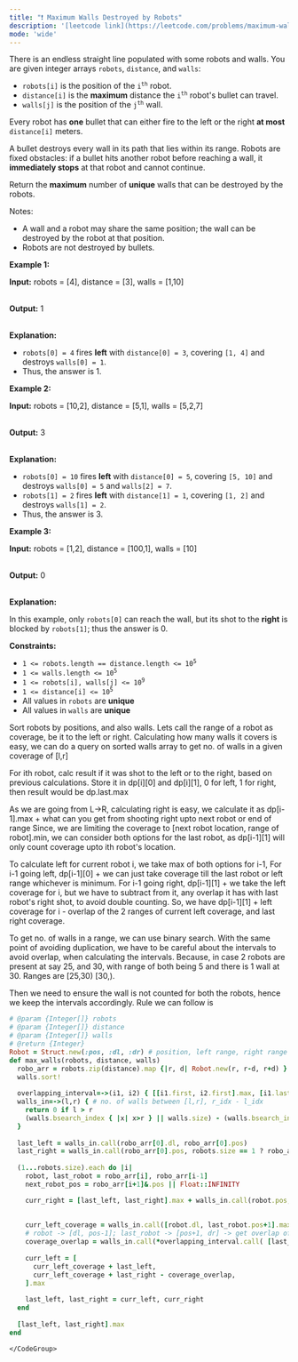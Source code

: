 ```yaml
---
title: "❗️ Maximum Walls Destroyed by Robots"
description: '[leetcode link](https://leetcode.com/problems/maximum-walls-destroyed-by-robots/description/)'
mode: 'wide'
---
```

<Tabs>
  <Tab title="Question" icon="circle-question" iconType="regular">
    <Card>
      <div data-docx-has-block-data="false" data-lark-html-role="root" data-page-id="Rax8d6clvoFeVtx7bzXcvkVynwf"> <div class="old-record-id-Y5dGdSKIMoNTttxGhHLccrpEnaf">There is an endless straight line populated with some robots and walls. You are given integer arrays <code>robots</code>, <code>distance</code>, and <code>walls</code>:</div> </div>  <ul>  <li><code>robots[i]</code> is the position of the <code>i<sup>th</sup></code> robot.</li>  <li><code>distance[i]</code> is the <strong>maximum</strong> distance the <code>i<sup>th</sup></code> robot&#39;s bullet can travel.</li>  <li><code>walls[j]</code> is the position of the <code>j<sup>th</sup></code> wall.</li> </ul>  <p>Every robot has <strong>one</strong> bullet that can either fire to the left or the right <strong>at most </strong><code>distance[i]</code> meters.</p>  <p>A bullet destroys every wall in its path that lies within its range. Robots are fixed obstacles: if a bullet hits another robot before reaching a wall, it <strong>immediately stops</strong> at that robot and cannot continue.</p>  <p>Return the <strong>maximum</strong> number of <strong>unique</strong> walls that can be destroyed by the robots.</p>  <p>Notes:</p>  <ul>  <li>A wall and a robot may share the same position; the wall can be destroyed by the robot at that position.</li>  <li>Robots are not destroyed by bullets.</li> </ul>   <p><strong class="example">Example 1:</strong></p>  <div class="example-block"> <p><strong>Input:</strong> <span class="example-io">robots = [4], distance = [3], walls = [1,10]</span></p>  <p><br/> <strong>Output:</strong> <span class="example-io">1</span></p>  <p><br/> <strong>Explanation:</strong></p>  <ul>  <li><code>robots[0] = 4</code> fires <strong>left</strong> with <code>distance[0] = 3</code>, covering <code>[1, 4]</code> and destroys <code>walls[0] = 1</code>.</li>  <li>Thus, the answer is 1.</li> </ul> </div>  <p><strong class="example">Example 2:</strong></p>  <div class="example-block"> <p><strong>Input:</strong> <span class="example-io">robots = [10,2], distance = [5,1], walls = [5,2,7]</span></p>  <p><br/> <strong>Output:</strong> <span class="example-io">3</span></p>  <p><br/> <strong>Explanation:</strong></p>  <ul>  <li><code>robots[0] = 10</code> fires <strong>left</strong> with <code>distance[0] = 5</code>, covering <code>[5, 10]</code> and destroys <code>walls[0] = 5</code> and <code>walls[2] = 7</code>.</li>  <li><code>robots[1] = 2</code> fires <strong>left</strong> with <code>distance[1] = 1</code>, covering <code>[1, 2]</code> and destroys <code>walls[1] = 2</code>.</li>  <li>Thus, the answer is 3.</li> </ul> </div> <strong class="example">Example 3:</strong>  <div class="example-block"> <p><strong>Input:</strong> <span class="example-io">robots = [1,2], distance = [100,1], walls = [10]</span></p>  <p><br/> <strong>Output:</strong> <span class="example-io">0</span></p>  <p><br/> <strong>Explanation:</strong></p>  <p>In this example, only <code>robots[0]</code> can reach the wall, but its shot to the <strong>right</strong> is blocked by <code>robots[1]</code>; thus the answer is 0.</p> </div>   <p><strong>Constraints:</strong></p>  <ul>  <li><code>1 &lt;= robots.length == distance.length &lt;= 10<sup>5</sup></code></li>  <li><code>1 &lt;= walls.length &lt;= 10<sup>5</sup></code></li>  <li><code>1 &lt;= robots[i], walls[j] &lt;= 10<sup>9</sup></code></li>  <li><code>1 &lt;= distance[i] &lt;= 10<sup>5</sup></code></li>  <li>All values in <code>robots</code> are <strong>unique</strong></li>  <li>All values in <code>walls</code> are <strong>unique</strong></li> </ul> 
    </Card>
  </Tab>
  <Tab title="Solution" icon="lightbulb" iconType="regular" >
    <Card>
      Sort robots by positions, and also walls. Lets call the range of a robot as coverage, be it to the left or right. Calculating how many walls it covers is easy, we can do a query on sorted walls array to get no. of walls in a given coverage of [l,r]

For ith robot, calc result if it was shot to the left or to the right, based on previous calculations. Store it in dp[i][0] and dp[i][1], 0 for left, 1 for right, then result would be dp.last.max

As we are going from L-&gt;R, calculating right is easy, we calculate it as 
	dp[i-1].max + what can you get from shooting right upto next robot or end of range
Since, we are limiting the coverage to [next robot location, range of robot].min, we can consider both options for the last robot, as dp[i-1][1] will only count coverage upto ith robot's location.

To calculate left for current robot i, we take max of both options for i-1, 
For i-1 going left, dp[i-1][0] + we can just take coverage till the last robot or left range whichever is minimum. 
For i-1 going right, dp[i-1][1] + we take the left coverage for i, but we have to subtract from it, any overlap it has with last robot's right shot, to avoid double counting. So, we have dp[i-1][1]  + left coverage for i - overlap of the 2 ranges of current left coverage, and last right coverage.

To get no. of walls in a range, we can use binary search. With the same point of avoiding duplication, we have to be careful about the intervals to avoid overlap, when calculating the intervals. Because, in case 2 robots are present at say 25, and 30, with range of both being 5 and there is 1 wall at 30. Ranges are [25,30)  [30,). 

Then we need to ensure the wall is not counted for both the robots, hence we keep the intervals accordingly. Rule we can follow is
</Card>
  <Expandable title="code">
    <CodeGroup dropdown>
```ruby title="Maximum Walls Destroyed by Robots" lines
# @param {Integer[]} robots
# @param {Integer[]} distance
# @param {Integer[]} walls
# @return {Integer}
Robot = Struct.new(:pos, :dl, :dr) # position, left range, right range
def max_walls(robots, distance, walls)
  robo_arr = robots.zip(distance).map {|r, d| Robot.new(r, r-d, r+d) }.sort_by(&:pos)
  walls.sort!
  
  overlapping_interval=->(i1, i2) { [[i1.first, i2.first].max, [i1.last, i2.last].min] } # overlap [l,r] between 2 intervals;
  walls_in=->(l,r) { # no. of walls between [l,r], r_idx - l_idx
    return 0 if l > r
    (walls.bsearch_index { |x| x>r } || walls.size) - (walls.bsearch_index { |x| x>=l } || walls.size)
  }
  
  last_left = walls_in.call(robo_arr[0].dl, robo_arr[0].pos)
  last_right = walls_in.call(robo_arr[0].pos, robots.size == 1 ? robo_arr[0].dr : [robo_arr[0].dr, robo_arr[1].pos - 1].min)
  
  (1...robots.size).each do |i|
    robot, last_robot = robo_arr[i], robo_arr[i-1]
    next_robot_pos = robo_arr[i+1]&.pos || Float::INFINITY

    curr_right = [last_left, last_right].max + walls_in.call(robot.pos, [robot.dr, next_robot_pos-1].min)
    
    
    curr_left_coverage = walls_in.call([robot.dl, last_robot.pos+1].max, robot.pos)
    # robot -> [dl, pos-1]; last_robot -> [pos+1, dr] -> get overlap of these 2 intervals
    coverage_overlap = walls_in.call(*overlapping_interval.call( [last_robot.pos+1, last_robot.dr], [robot.dl, robot.pos-1]))
    
    curr_left = [
      curr_left_coverage + last_left,
      curr_left_coverage + last_right - coverage_overlap, 
    ].max
    
    last_left, last_right = curr_left, curr_right
  end
  
  [last_left, last_right].max
end
```
    </CodeGroup>
  </Expandable>
  </Tab>
</Tabs>